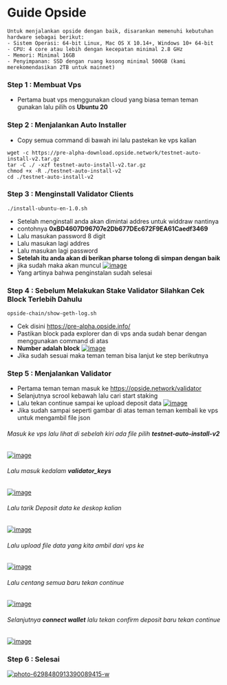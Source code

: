 # Guide Opside 

```
Untuk menjalankan opside dengan baik, disarankan memenuhi kebutuhan hardware sebagai berikut:
- Sistem Operasi: 64-bit Linux, Mac OS X 10.14+, Windows 10+ 64-bit
- CPU: 4 core atau lebih dengan kecepatan minimal 2.8 GHz
- Memori: Minimal 16GB
- Penyimpanan: SSD dengan ruang kosong minimal 500GB (kami merekomendasikan 2TB untuk mainnet)
```

### Step 1 : Membuat Vps 
- Pertama buat vps menggunakan cloud yang biasa teman teman gunakan lalu pilih os **Ubuntu 20**

### Step 2 : Menjalankan Auto Installer 
- Copy semua command di bawah ini lalu pastekan ke vps kalian
```
wget -c https://pre-alpha-download.opside.network/testnet-auto-install-v2.tar.gz 
tar -C ./ -xzf testnet-auto-install-v2.tar.gz
chmod +x -R ./testnet-auto-install-v2
cd ./testnet-auto-install-v2 
```

### Step 3 : Menginstall Validator Clients
```
./install-ubuntu-en-1.0.sh
```
- Setelah menginstall anda akan dimintai addres untuk widdraw nantinya
- contohnya **0xBD4607D96707e2Db677DEc672F9EA61Caedf3469**
- Lalu masukan password 8 digit
- Lalu masukan lagi addres 
- Lalu masukan lagi password
- **Setelah itu anda akan di berikan pharse tolong di simpan dengan baik**
- jika sudah maka akan muncul
<a href="https://ibb.co/BzKJTjy"><img src="https://i.ibb.co/w0rqpCS/image.png" alt="image" border="0"></a>
- Yang artinya bahwa penginstalan sudah selesai

### Step 4 : Sebelum Melakukan Stake Validator Silahkan Cek Block Terlebih Dahulu
```
opside-chain/show-geth-log.sh
```
- Cek disini https://pre-alpha.opside.info/
- Pastikan block pada explorer dan di vps anda sudah benar dengan menggunakan command di atas
-  **Number adalah block**
<a href="https://imgbb.com/"><img src="https://i.ibb.co/q0p2Fdw/image.png" alt="image" border="0"></a>
- Jika sudah sesuai maka teman teman bisa lanjut ke step berikutnya

### Step 5 : Menjalankan Validator
- Pertama teman teman masuk ke https://opside.network/validator
- Selanjutnya scrool kebawah lalu cari start staking
- Lalu tekan continue sampai ke upload deposit data
<a href="https://ibb.co/R96Qqm9"><img src="https://i.ibb.co/SPmVz8P/image.png" alt="image" border="0"></a>
- Jika sudah sampai seperti gambar di atas teman teman kembali ke vps untuk mengambil file json
###### Masuk ke vps lalu lihat di sebelah kiri ada file pilih **testnet-auto-install-v2**
<a href="https://ibb.co/DCC8ntP"><img src="https://i.ibb.co/mqqX7Gr/image.png" alt="image" border="0"></a>
###### Lalu masuk kedalam **validator_keys**
<a href="https://imgbb.com/"><img src="https://i.ibb.co/WcVvxvc/image.png" alt="image" border="0"></a>
###### Lalu tarik Deposit data ke deskop kalian
<a href="https://imgbb.com/"><img src="https://i.ibb.co/2NV7Nb7/image.png" alt="image" border="0"></a><br />

###### Lalu upload file data yang kita ambil dari vps ke 
<a href="https://ibb.co/Km2WFvH"><img src="https://i.ibb.co/4J8pPrx/image.png" alt="image" border="0"></a>
###### Lalu centang semua baru tekan continue
<a href="https://ibb.co/9cKT7Ry"><img src="https://i.ibb.co/WG8yLSB/image.png" alt="image" border="0"></a>
###### Selanjutnya **connect wallet** lalu tekan confirm deposit baru tekan continue
<a href="https://ibb.co/vDDwKq0"><img src="https://i.ibb.co/d77WzM8/image.png" alt="image" border="0"></a>

### Step 6 : Selesai 
<a href="https://ibb.co/TTgfYgY"><img src="https://i.ibb.co/sPVfbVb/photo-6298480913390089415-w.jpg" alt="photo-6298480913390089415-w" border="0"></a>
